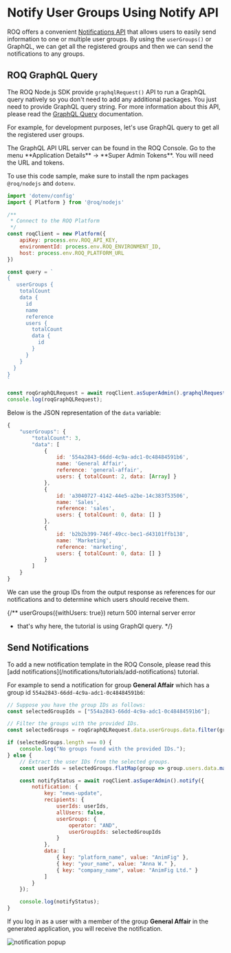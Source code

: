 
# Notify User Groups Using Notify API

ROQ offers a convenient [Notifications API](/notifications/api) that allows users to easily send information to one or multiple user groups. By using the `userGroups()` or GraphQL,  we can get all the registered groups and then we can send the notifications to any groups.

## ROQ GraphQL Query 

The ROQ Node.js SDK provide `graphqlRequest()` API to run a GraphQL query natively so you don't need to add any additional packages. You just need to provide GraphQL query string. For more information about this API, please read the [GraphQL Query](/development-guides/graphql-query) documentation.

For example, for development purposes, let's use GraphQL query to get all the registered user groups. 

<Callout type="info">
The GraphQL API URL server can be found in the ROQ Console. Go to the menu **Application Details** → **Super Admin Tokens**. You will need the URL and tokens.
</Callout>

To use this code sample, make sure to install the npm packages `@roq/nodejs` and `dotenv`.

```js filename="user-groups-query-example.js"
import 'dotenv/config'
import { Platform } from '@roq/nodejs'

/**
 * Connect to the ROQ Platform
 */
const roqClient = new Platform({
    apiKey: process.env.ROQ_API_KEY,
    environmentId: process.env.ROQ_ENVIRONMENT_ID,
    host: process.env.ROQ_PLATFORM_URL
})

const query = `
{
   userGroups {
    totalCount
    data {
      id
      name
      reference
      users {
        totalCount
        data {
          id
        }
      }
    }    
  }
}
`

const roqGraphQLRequest = await roqClient.asSuperAdmin().graphqlRequest(query);
console.log(roqGraphQLRequest);

```

Below is the JSON representation of the `data` variable:

```js
{
    "userGroups": {
        "totalCount": 3,
        "data": [
            {
                id: '554a2843-66dd-4c9a-adc1-0c48484591b6',
                name: 'General Affair',
                reference: 'general-affair',
                users: { totalCount: 2, data: [Array] }
            },
            {
                id: 'a3040727-4142-44e5-a2be-14c383f53506',
                name: 'Sales',
                reference: 'sales',
                users: { totalCount: 0, data: [] }
            },
            {
                id: 'b2b2b399-746f-49cc-bec1-d43101ffb138',
                name: 'Marketing',
                reference: 'marketing',
                users: { totalCount: 0, data: [] }
            }
        ]
    }
}
```

We can use the group IDs from the output response as references for our notifications and to determine which users should receive them.

{/** userGroups({withUsers: true}) return 500 internal server error
 * that's why here, the tutorial is using GraphQl query.
*/}

## Send Notifications

<Callout type="info">
To add a new notification template in the ROQ Console, please read this  [add notifications](/notifications/tutorials/add-notifications) tutorial.
</Callout>

For example to send a notification for group **General Affair** which has a group id `554a2843-66dd-4c9a-adc1-0c48484591b6`:

```js
// Suppose you have the group IDs as follows:
const selectedGroupIds = ["554a2843-66dd-4c9a-adc1-0c48484591b6"];

// Filter the groups with the provided IDs.
const selectedGroups = roqGraphQLRequest.data.userGroups.data.filter(group => selectedGroupIds.includes(group.id));

if (selectedGroups.length === 0) {
    console.log("No groups found with the provided IDs.");
} else {
    // Extract the user IDs from the selected groups.
    const userIds = selectedGroups.flatMap(group => group.users.data.map(user => user.id));

    const notifyStatus = await roqClient.asSuperAdmin().notify({
        notification: {
            key: "news-update",
            recipients: {
                userIds: userIds,
                allUsers: false,
                userGroups: {
                    operator: "AND",
                    userGroupIds: selectedGroupIds
                }
            },
            data: [
                { key: "platform_name", value: "AnimFig" },
                { key: "your_name", value: "Anna W." },
                { key: "company_name", value: "AnimFig Ltd." }
            ]
        }
    });

    console.log(notifyStatus);
}
```

If you log in as a user with a member of the group **General Affair** in the generated application, you will receive the notification.

![notification popup](/notification-group.png)


